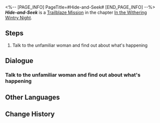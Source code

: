 <%-- [PAGE_INFO]
PageTitle=#Hide-and-Seek#
[END_PAGE_INFO] --%>
{{Stub|Dialogue.}}
{{Mission Infobox
|id            = 1010401
|title         = 
|image         = Mission Hide-and-Seek.png{{subst:void|<!--$UPLOAD:<<SpriteOutput/Chronicle/1010401.png>-<Mission Hide-and-Seek.png>-<Fate's Atlas Images>>-->}}
|type          = Trailblaze
|event_name    = 
|chapter       = In the Withering Wintry Night
|requirements  = [[Trailblaze Mission]] ''[[You Can Run, But You Can't Hide]]'' completed
|summary       = Dizziness set in, and you awakened to find yourself separated from your companions, lying on a bed. Through a thrilling game of hide-and-seek, you reunited with March 7th and embarked on a quest to locate Dan Heng.
|characters    = Trailblazer; Voice of the Stellaron; Young Cocolia
|startLocation = [[Jarilo-VI]] - [[Backwater Pass]]
|world         = Jarilo-VI
|area          = Backwater Pass
|prev          = You Can Run, But You Can't Hide
|next          = The Eighth and Final Rule
|rewards       = Trailblaze EXP*600; Stellar Jade*80; Adventure Log*6; Condensed Aether*3; Trick Snack*10; Simple First-Aid Device*10
}}
'''''Hide-and-Seek''''' is a [[Trailblaze Mission]] in the chapter [[In the Withering Wintry Night]].

==Steps==
# Talk to the unfamiliar woman and find out about what's happening

<!--
==Gameplay Notes==

--><!--
==Trial Character==

-->
==Dialogue==
{{Stub Dialogue}}

===Talk to the unfamiliar woman and find out about what's happening{{subst:void|<!--101040101-->}}===
{{Mission Description|type=trailblaze|location=Backwater Pass|As the daughter of the Supreme Guardian, Bronya has always been quick and decisive &mdash; this pursuit operation targeted at you was no exception.<br />Good thing your "good pal" Sampo arrived just in time to rescue you. It's just that... it would've been better if he didn't knock you out with the smoke bomb made from questionable ingredients.<br />In your daze, you realize that you aren't tied up but placed on a bed somewhere &mdash; to a degree, this tells you that you're not in immediate danger. You'll have to ask the unfamiliar woman in front of you for more details.}}
{{Dialogue Start}}
:{{tx}}
{{Dialogue End}}

==Other Languages==
{{Other Languages
|en   = Hide-and-Seek
|zhs  = 捉迷藏
|zht  = 捉迷藏
|ja   = かくれんぼ
|ko   = 숨바꼭질
|es   = El escondite
|fr   = Cache-cache
|ru   = Игра в прятки
|th   = เกมซ่อนหา
|vi   = Trốn Tìm
|de   = Versteckspiel
|id   = Petak Umpet
|pt   = Esconde-Esconde
}}

==Change History==
{{Change History|1.0}}
